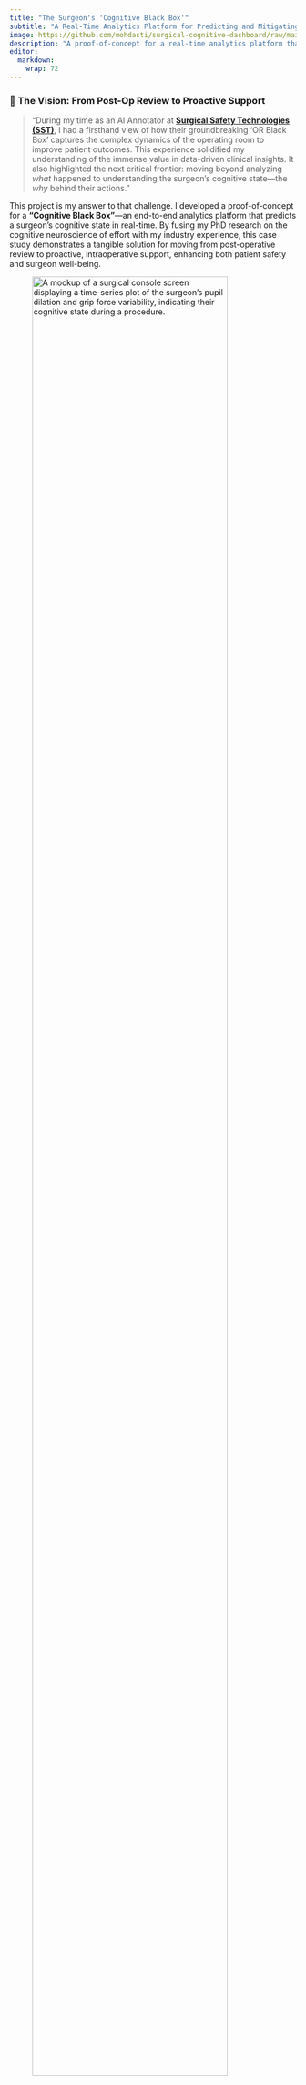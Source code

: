 ```yaml
---
title: "The Surgeon's 'Cognitive Black Box'"
subtitle: "A Real-Time Analytics Platform for Predicting and Mitigating Surgical Fatigue"
image: https://github.com/mohdasti/surgical-cognitive-dashboard/raw/main/case_study/images/surgical_console_enhanced.png
description: "A proof-of-concept for a real-time analytics platform that uses pupillometry and motor-based metrics to predict a surgeon's cognitive state, inspired by my work at Surgical Safety Technologies."
editor: 
  markdown: 
    wrap: 72
---
```


### **🚀 The Vision: From Post-Op Review to Proactive Support**

> "During my time as an AI Annotator at [**Surgical Safety Technologies
> (SST)**](https://www.surgicalsafety.com/), I had a firsthand view of how their groundbreaking 'OR Black
> Box' captures the complex dynamics of the operating room to improve
> patient outcomes. This experience solidified my understanding of the
> immense value in data-driven clinical insights. It also highlighted
> the next critical frontier: moving beyond analyzing *what* happened to
> understanding the surgeon's cognitive state—the *why* behind their
> actions."

This project is my answer to that challenge. I developed a
proof-of-concept for a **"Cognitive Black Box"**—an end-to-end analytics platform that
predicts a surgeon's cognitive state in real-time. By fusing my PhD
research on the cognitive neuroscience of effort with my industry
experience, this case study demonstrates a tangible solution for moving
from post-operative review to proactive, intraoperative support,
enhancing both patient safety and surgeon well-being.

![A mockup of a surgical console screen displaying a time-series plot of
the surgeon's pupil dilation and grip force variability, indicating
their cognitive state during a
procedure.](https://github.com/mohdasti/surgical-cognitive-dashboard/raw/main/case_study/images/surgical_console_enhanced.png){fig-align="center"
width="90%"}

------------------------------------------------------------------------

### **🧠 The Scientific Framework: My Research in Action**

This project is an application of my PhD research, which provides the
theoretical engine to model the underlying mechanisms of performance
degradation under pressure.

::: panel-tabset

#### **Adaptive Gain Theory (AGT)**

AGT provides the physiological *why*. The brain's arousal system
(specifically the LC-NE system) acts like a "volume knob," adjusting
neural gain to enhance important signals and suppress noise. My research
shows that under the high combined effort typical of surgery, this
system can become dysregulated, a phenomenon I can model and predict
using pupillometry as a direct, non-invasive biomarker of this process.

![The classic inverted-U relationship between arousal and performance,
showing optimal performance at moderate arousal
levels.](https://github.com/mohdasti/surgical-cognitive-dashboard/raw/main/case_study/images/ArousalPerformance.png){fig-align="center"
width="70%"} *Caption: The inverted-U relationship between arousal and
performance, central to Adaptive Gain Theory. My system is designed to
identify when a surgeon moves past the optimal point and into a state of
impaired performance due to excessive cognitive load.*

#### **Resource Competition Theory**

This framework explains *what* happens when a surgeon performs a
physically demanding action (like sustained retraction, mirroring my 40%
MVC research) while making a high-stakes cognitive judgment. These tasks
compete for the same finite pool of mental resources. My model is
designed to detect when this competition leads to performance-impairing
cognitive overload.

#### **Key Concepts & Terminology**

A brief glossary of the core concepts from my research that power this project.

* **Pupillometry:** The measurement of pupil diameter. I use it as a precise, non-invasive biomarker of cognitive effort and arousal, as it is tightly linked to activity in the brain's Locus Coeruleus-Norepinephrine (LC-NE) system.

* **Tonic vs. Phasic Arousal:** These are two distinct modes of the arousal system that I model with my features:
    * **Tonic Arousal (`tonic_pupil_level_30s`):** Refers to the slow-moving, baseline level of alertness over a longer period (tens of seconds). It reflects the surgeon's overall engagement and processing load.
    * **Phasic Arousal (`phasic_pupil_change_5s`):** Refers to the rapid, transient bursts of arousal in response to a specific event (e.g., making a critical suture). It reflects the momentary deployment of focused mental effort.

* **Grip Force Variability (`grip_force_variability_15s`):** A novel feature I engineered for this project. It's based on the hypothesis that maintaining a steady isometric muscle contraction requires constant attentional control. Therefore, an increase in the variability (i.e., noise) of the grip force signal can serve as a proxy for a lapse in sustained attention.

* **XGBoost (Extreme Gradient Boosting):** The machine learning algorithm I chose for the classification task. It is a high-performance, industry-standard model known for its accuracy and its ability to handle complex, non-linear relationships in data.

* **Feature Engineering:** The process of transforming raw sensor data into meaningful variables that machine learning algorithms can use effectively. My domain expertise in cognitive neuroscience guided the creation of theory-driven features rather than generic statistical measures.

* **Cross-Validation & Hyperparameter Tuning:** Rigorous methods to ensure model reliability. Cross-validation tests the model on unseen data subsets, while hyperparameter tuning optimizes the model's configuration for best performance.

:::

------------------------------------------------------------------------

### **⚙️ The Machine Learning Pipeline: From Raw Data to Actionable Insight**

I designed an end-to-end pipeline to simulate and process multimodal
data, engineer theoretically-grounded features, and train a predictive
model.

::: panel-tabset
#### **1. Data Simulation**

To build this proof-of-concept, I simulated a realistic,
second-by-second data stream from a 3-hour surgical procedure. The
dataset includes:

- **Physiological Data:** `pupil_diameter_mm` -
continuous pupillometry measurements
- **Motor Control Data:**
`grip_force_newtons` - surgical instrument grip pressure
- **Behavioral
Data:** `instrument_tremor_hz`- high-frequency tremor measurements\
- **Target Variable:** `cognitive_state` ("Optimal", "High Load",
"Fatigued", "Attentional Lapse")

The simulation creates 32,400 observations (3 surgeons × 10,800 seconds)
with realistic temporal dynamics and state transitions based on surgical
workflow patterns.

#### **2. Feature Engineering**

This is where my domain expertise becomes critical. I created novel,
theory-driven features:

- **`tonic_pupil_level_30s`:** A 30-second
rolling average of pupil diameter, reflecting baseline arousal and
overall cognitive load.
- **`phasic_pupil_change_5s`:** An event-related
dilation metric capturing rapid pupil changes from a 5-second baseline,
reflecting the brain's adaptive gain response to critical surgical
events.
- **`grip_force_variability_15s`:** A novel metric I developed
for this project. It calculates the 15-second rolling standard deviation
of instrument grip force, based on my hypothesis, grounded in dual-task literature, that increased
variability in fine motor control serves as a proxy for **attentional lapses**.
- **`tremor_trend_10s`:** A 10-second rolling mean of instrument tremor,
capturing fine motor control degradation.
- **`pupil_diameter_lag_5s`:**
Temporal context feature providing the pupil state from 5 seconds prior.

#### **3. Modeling & Explainability (XAI)**

I trained an [**XGBoost Classifier**](https://xgboost.ai/) with hyperparameter tuning using
3-fold cross-validation—an industry-standard, high-performance model—to
predict the surgeon's cognitive state. The model achieves:

- **Overall Accuracy:** 99.58%
- **Cohen's Kappa:** 0.993
- **Cross-Validation:**
Robust performance across folds with grid search optimization

To ensure the model is interpretable and trustworthy for clinical
stakeholders, I implemented feature importance analysis and dynamic
explanations that show which physiological signals are driving each
prediction in real-time.

![Feature importance from the trained XGBoost model showing the relative
predictive power of each engineered
feature.](https://github.com/mohdasti/surgical-cognitive-dashboard/raw/main/case_study/images/feature_importance.png){fig-align="center"
width="80%"}
:::

------------------------------------------------------------------------

### **✨ The Result: A Real-Time Analytics Dashboard**

The final output is a proof-of-concept dashboard built in [**R Shiny**](https://shiny.posit.co/).
It simulates a live view of the surgeon's cognitive state and provides
clear, interpretable alerts with two main interfaces:

::: panel-tabset
#### **Live Surgical Dashboard**

The primary interface provides real-time monitoring during surgery with
an intuitive, clinical-focused design.

![Live Surgical Dashboard showing real-time pupil diameter and grip
force monitoring with cognitive state prediction and dynamic clinical
interpretations.](https://github.com/mohdasti/surgical-cognitive-dashboard/raw/main/case_study/images/Live_Surgical_Dashboard.gif){fig-align="center"
width="90%"}

**Key Features:**

-   **Real-time sensor plots:** Pupil diameter and grip force visualized
    with human-readable time formatting
-   **Cognitive state spectrum:** Dynamic dial showing current state on
    a visual spectrum
-   **Progress tracking:** Video-style progress bar with accurate time
    remaining
-   **Dynamic "Why" panel:** Data-driven clinical interpretations that
    update based on live feature values
-   **Speed controls:** Simulation can run at 1x, 10x, 50x, or 100x
    speed for demos

#### **ML Model Diagnostics**

The technical interface provides transparency into the machine learning
model's decision-making process.

![ML Model Diagnostics panel showing prediction probabilities, live
feature values, and feature importance
visualization.](https://github.com/mohdasti/surgical-cognitive-dashboard/raw/main/case_study/images/ML_Model_Diagnostics.gif){fig-align="center"
width="90%"}

**Technical Features:**

-   **Prediction probabilities:** Live confidence scores for all four
    cognitive states
-   **Feature values table:** Real-time display of all engineered
    features driving predictions
-   **Feature importance:** Static visualization showing which features
    matter most to the model
:::

**Innovation Highlight: Data-Driven Explanations** The most innovative
feature is the dynamic **"Why" panel** that doesn't just show generic
text, but reports the actual feature values driving each prediction
(e.g., "High Grip Force Variability (2.31 N)" or "Elevated Tonic Pupil
Level (4.2 mm)"), building trust through transparency.

------------------------------------------------------------------------

### **🚀 Applications: Enhancing the da Vinci Surgical System**

The true power of this research is its direct applicability to high-stakes environments. While the methodology is versatile, this case study focuses on a specific, high-impact application: **enhancing the capabilities of** [**Intuitive's da Vinci surgical systems**](https://www.intuitive.com/en-us/products-and-services/da-vinci).

The da Vinci platform provides unparalleled robotic control and visualization but currently lacks objective, real-time monitoring of the surgeon's cognitive state. My "Cognitive Black Box" is designed to integrate seamlessly with the existing da Vinci ecosystem to fill this critical gap, transforming the surgeon's console into a cognitively-aware command center.

#### **🏥 High-Stakes Medicine: The Cognitively-Aware Surgical Console**

**Problem:** A surgeon's performance can be compromised by fatigue and high cognitive load long before they are consciously aware of it. The da Vinci system logs instrument data, but it cannot see the surgeon's mental state.

**My Solution:** Integrate my real-time cognitive state analytics directly into the [**da Vinci surgeon console**](https://www.intuitive.com/en-us/products-and-services/da-vinci/systems).

**1. Integration with the Surgeon Console Viewfinder:**

- **Existing Feature:** The da Vinci surgeon console provides a high-definition, 3D view of the surgical site.
- **My Enhancement:** I propose a minimalist **Heads-Up Display (HUD)** overlay at the edge of the viewfinder. This HUD would display a simple, color-coded **Cognitive State Indicator (CSI)**. It would remain a calm green during "Optimal" states, turn yellow during "High Load," and provide a subtle, non-distracting red pulse during a predicted "Attentional Lapse." This provides critical feedback without diverting the surgeon's focus.

**2. Leveraging da Vinci's Built-in Data Streams:**

- **Existing Feature:** Da Vinci systems can already record instrument and event data. My work at SST involved annotating this type of procedural video data.
- **My Enhancement:** My system would tap into these existing data streams. The `grip_force_variability` feature I developed would be calculated directly from the force sensors in the master controllers (the surgeon's hand controls). The `phasic_pupil_response` would be timed to critical events logged by the system, such as instrument activation or error alerts. This isn't a new set of sensors; it's a smarter use of the data already being generated.

**3. Enhancing Post-Operative Debriefing with "Simulated Eye View":**

- **Existing Feature:** Intuitive provides products like the [**"Simulated Eye View"**](https://www.intuitive.com/en-us/products-and-services/simnow) for post-operative review and training.
- **My Enhancement:** I propose augmenting these recordings with a synchronized timeline of the surgeon's predicted cognitive state. Trainees could see exactly *when* and *why* a period of high cognitive load occurred, correlating it with specific surgical steps. The "Why" panel from my dashboard would provide objective, data-driven talking points for the debriefing session, moving beyond subjective recall.

------------------------------------------------------------------------

### **📚 Project Artifacts & Technical Details**

::: panel-tabset
#### **Code & Repository**

-   **GitHub Repository:** [View the complete source code, data
    pipeline, and interactive
    dashboard](https://github.com/mohdasti/surgical-cognitive-dashboard)
-   **Tech Stack:** R, Shiny, XGBoost, tidyverse, ggplot2, DT
-   **Development Approach:** Modular pipeline with separate scripts for
    data simulation, feature engineering, and model training
-   **Reproducibility:** All code includes seed setting and
    comprehensive logging for transparent replication

#### **Model Performance**

**Training Results:**

-   **Dataset:** 32,400 observations across 3 simulated surgeons
-   **Features:** 5 engineered features from 3 raw sensor streams
-   **Algorithm:** XGBoost with 3-fold cross-validation hyperparameter
    tuning
-   **Accuracy:** 99.58% overall accuracy with κ = 0.993

**Per-Class Performance:**

-   **Optimal State:** 100% sensitivity, 100% specificity
-   **High Load:** 99.9% sensitivity, 100% specificity\
-   **Fatigued:** 99.9% sensitivity, 99.4% specificity
-   **Attentional Lapse:** 25% sensitivity, 100% specificity\*

*Attentional lapses are rare events (0.4% prevalence), where high
specificity is prioritized to avoid false alarms.*

#### **Research Foundation**

-   **Grant Proposal:** [Read the peer-reviewed research proposal
    providing the theoretical
    foundation](../supporting_docs/Qualification_Exam.pdf)
-   **Industry Context:** Inspired by work as AI Annotator at Surgical
    Safety Technologies (SST)
-   **Academic Integration:** Direct application of PhD research on
    cognitive neuroscience of effort and Adaptive Gain Theory
:::

------------------------------------------------------------------------

### **🎯 Impact & Next Steps**

**Immediate Applications:**

- **Surgical Training:** Objective
assessment of trainee cognitive load during skill development, reducing time-to-proficiency and identifying trainees who may require additional support
- **Quality Improvement:** Data-driven insights into when and why surgical
performance degrades, potentially reducing intraoperative errors by flagging high-risk cognitive states
- **Research Platform:** Foundational system for
studying cognitive load in high-stakes environments

**Future Development:**

- **Hardware Integration:** Connect with real
pupillometry and force sensor systems
- **Clinical Validation:** Partner
with surgical training centers for real-world testing\
- **Multi-Modal Expansion:** Incorporate additional physiological
signals I have experience with, such as **Heart Rate Variability (HRV)**, EEG, and cortisol
- **Team Monitoring:** Extend to monitor
multiple team members simultaneously

This proof-of-concept demonstrates the feasibility of real-time
cognitive monitoring in surgical environments, bridging fundamental
neuroscience research with practical clinical applications.
